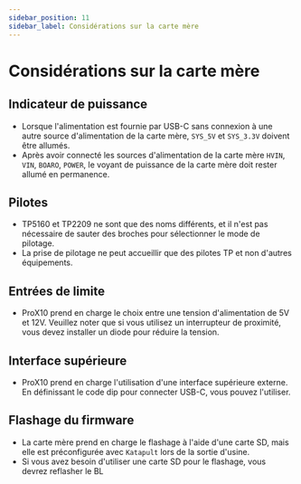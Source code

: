 ```yaml
---
sidebar_position: 11
sidebar_label: Considérations sur la carte mère
---
```


# Considérations sur la carte mère

## Indicateur de puissance
* Lorsque l'alimentation est fournie par USB-C sans connexion à une autre source d'alimentation de la carte mère, `SYS_5V` et `SYS_3.3V` doivent être allumés.
* Après avoir connecté les sources d'alimentation de la carte mère `HVIN`, `VIN`, `BOARO`, `POWER`, le voyant de puissance de la carte mère doit rester allumé en permanence.

## Pilotes

* TP5160 et TP2209 ne sont que des noms différents, et il n'est pas nécessaire de sauter des broches pour sélectionner le mode de pilotage.
* La prise de pilotage ne peut accueillir que des pilotes TP et non d'autres équipements.

## Entrées de limite
* ProX10 prend en charge le choix entre une tension d'alimentation de 5V et 12V. Veuillez noter que si vous utilisez un interrupteur de proximité, vous devez installer un diode pour réduire la tension.

## Interface supérieure
* ProX10 prend en charge l'utilisation d'une interface supérieure externe. En définissant le code dip pour connecter USB-C, vous pouvez l'utiliser.

## Flashage du firmware

* La carte mère prend en charge le flashage à l'aide d'une carte SD, mais elle est préconfigurée avec `Katapult` lors de la sortie d'usine.
* Si vous avez besoin d'utiliser une carte SD pour le flashage, vous devrez reflasher le BL
